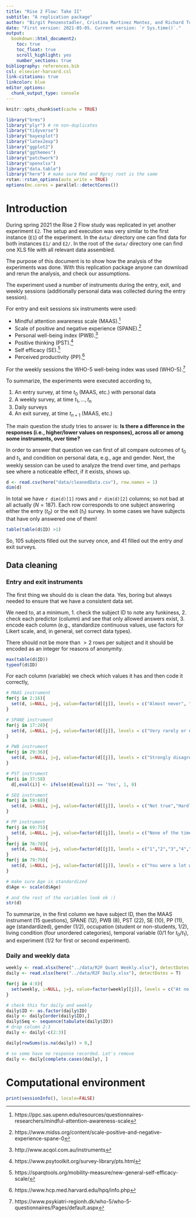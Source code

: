 ```yaml
---
title: "Rise 2 Flow: Take II"
subtitle: "A replication package"
author: "Birgit Penzenstadler, Cristina Martinez Montez, and Richard Torkar"
date: "First version: 2021-05-05. Current version: `r Sys.time()`."
output: 
  bookdown::html_document2:
    toc: true
    toc_float: true
    scroll_highlight: yes
    number_sections: true
bibliography: references.bib
csl: elsevier-harvard.csl
link-citations: true
linkcolor: blue
editor_options: 
  chunk_output_type: console
---
```


```r
knitr::opts_chunk$set(cache = TRUE)
```

```r
library("brms") 
library("plyr") # rm non-duplicates
library("tidyverse") 
library("bayesplot")
library("latex2exp")
library("ggplot2")
library("ggthemes")
library("patchwork") 
library("openxlsx")
library("data.table")
library("here") # make sure Rmd and Rproj root is the same
rstan::rstan_options(auto_write = TRUE)
options(mc.cores = parallel::detectCores())
```

# Introduction

During spring 2021 the Rise 2 Flow study was replicated in yet another experiment `E2`. The setup and execution was very similar to the first instance (`E1`) of the experiment. In the `data/` directory one can find data for both instances `E1/` and `E2/`. In the root of the `data/` directory one can find one XLS file with all relevant data assembled.

The purpose of this document is to show how the analysis of the experiments was done. With this replication package anyone can download and rerun the analysis, and check our assumptions.

The experiment used a number of instruments during the entry, exit, and weekly sessions (additionally personal data was collected during the entry session).

For entry and exit sessions six instruments were used:

* Mindful attention awareness scale (MAAS).^[https://ppc.sas.upenn.edu/resources/questionnaires-researchers/mindful-attention-awareness-scale]
* Scale of positive and negative experience (SPANE).^[https://www.midss.org/content/scale-positive-and-negative-experience-spane-0]
* Personal well-being index (PWB).^[http://www.acqol.com.au/instruments]
* Positive thinking (PST).^[https://www.psytoolkit.org/survey-library/pts.html]
* Self efficacy (SE).^[https://sparqtools.org/mobility-measure/new-general-self-efficacy-scale/]
* Perceived productivity (PP).^[https://www.hcp.med.harvard.edu/hpq/info.php]

For the weekly sessions the WHO-5 well-being index was used (WHO-5).^[https://www.psykiatri-regionh.dk/who-5/who-5-questionnaires/Pages/default.aspx]

To summarize, the experiments were executed according to,

1. An entry survey, at time $t_0$ (MAAS, etc.) with personal data
2. A weekly survey, at time $t_{1}, \ldots, t_{n}$
3. Daily surveys
4. An exit survey, at time $t_{n+1}$ (MAAS, etc.)

The main question the study tries to answer is: **Is there a difference in the responses (i.e., higher/lower values on responses), across all or among some instruments, over time?**

In order to answer that question we can first of all compare outcomes of $t_0$ and $t_1$, and condition on personal data, e.g., age and gender. Next, the weekly session can be used to analyze the trend over time, and perhaps see where a noticeable effect, if it exists, shows up.

```r
d <- read.csv(here("data/cleanedData.csv"), row.names = 1)
dim(d)
```

In total we have `r dim(d)[1]` rows and `r dim(d)[2]` columns; so not bad at all actually ($N=187$). Each row corresponds to one subject answering either the entry ($t_0$) or the exit ($t_1$) survey. In some cases we have subjects that have only answered one of them!

```r
table(table(d$ID) >1)
```

So, $105$ subjects filled out the survey once, and $41$ filled out the entry *and* exit surveys.

## Data cleaning

### Entry and exit instruments

The first thing we should do is clean the data. Yes, boring but always needed to ensure that we have a consistent data set.

We need to, at a minimum, 1. check the subject ID to note any funkiness, 2. check each predictor (column) and see that only allowed answers exist, 3. encode each column (e.g., standardize continuous values, use factors for Likert scale, and, in general, set correct data types).

There should not be more than $>2$ rows per subject and it should be encoded as an integer for reasons of anonymity.

```r
max(table(d$ID))
typeof(d$ID)
```

For each column (variable) we check which values it has and then code it correctly,

```r
# MAAS instrument
for(j in 2:16){
  set(d, i=NULL, j=j, value=factor(d[[j]], levels = c("Almost never", "Very infrequently", "Somewhat infrequently", "Somewhat frequently", "Very frequently", "Almost always"), ordered = TRUE))
}

# SPANE instrument
for(j in 17:28){
  set(d, i=NULL, j=j, value=factor(d[[j]], levels = c("Very rarely or never", "Rarely", "Sometimes", "Often", "Very often or always"), ordered = TRUE))
}

# PWB instrument
for(j in 29:36){
  set(d, i=NULL, j=j, value=factor(d[[j]], levels = c("Strongly disagree", "Disagree", "Slightly disagree", "Mixed or neither agree nor disagree", "Slightly agree", "Agree", "Strongly agree"), ordered = TRUE))
}

# PST instrument
for(i in 37:58)
  d[,eval(i)] <- ifelse(d[eval(i)] == 'Yes', 1, 0)

# SEQ instrument
for(j in 59:68){
  set(d, i=NULL, j=j, value=factor(d[[j]], levels = c("Not true","Hardly true","Rather true","Exactly true"), ordered = TRUE))
}

# PP instrument
for(j in 69:75){
  set(d, i=NULL, j=j, value=factor(d[[j]], levels = c("None of the time","A little of the time","Some of the time","Most of the time","All of the time"), ordered = TRUE))
}
for(j in 76:78){
  set(d, i=NULL, j=j, value=factor(d[[j]], levels = c("1","2","3","4","5","6","7","8","9","10"), ordered = TRUE))
}
for(j in 79:79){
  set(d, i=NULL, j=j, value=factor(d[[j]], levels = c("You were a lot worse than other workers","You were a little worse than other workers","You were somewhat worse than other workers","You were about average","You were somewhat better than other workers","You were a little better than other workers","You were a lot better than other workers"), ordered = TRUE))
}

# make sure Age is standardized
d$Age <- scale(d$Age)

# and the rest of the variables look ok :)
str(d)
```

To summarize, in the first column we have subject ID, then the MAAS instrument ($15$ questions), SPANE ($12$), PWB ($8$), PST ($22$), SE ($10$), PP ($11$), age (standardized), gender ($1/2$), occupation (student or non-students, $1/2$), living condition (four unordered categories), temporal variable ($0/1$ for $t_0 / t_1$), and experiment ($1/2$ for first or second experiment).

### Daily and weekly data

```r
weekly <- read.xlsx(here("../data/R2F Quant Weekly.xlsx"), detectDates = T)
daily <- read.xlsx(here("../data/R2F Daily.xlsx"), detectDates = T)

for(j in 4:8){
  set(weekly, i=NULL, j=j, value=factor(weekly[[j]], levels = c("At no time", "Less than half of the time", "Some of the time", "More than half of the time",  "Most of the time", "All of the time"), ordered = TRUE))
}

# check this for daily and weekly 
daily$ID <- as.factor(daily$ID)
daily <- daily[order(daily$ID),]
daily$Seq <- sequence(tabulate(daily$ID))
# drop column 2:3
daily <- daily[-c(2:3)]
```

```r
daily[rowSums(is.na(daily)) > 0,]

# so some have no response recorded. Let's remove
daily <- daily[complete.cases(daily), ]
```


# Computational environment

```r
print(sessionInfo(), locale=FALSE)
```
